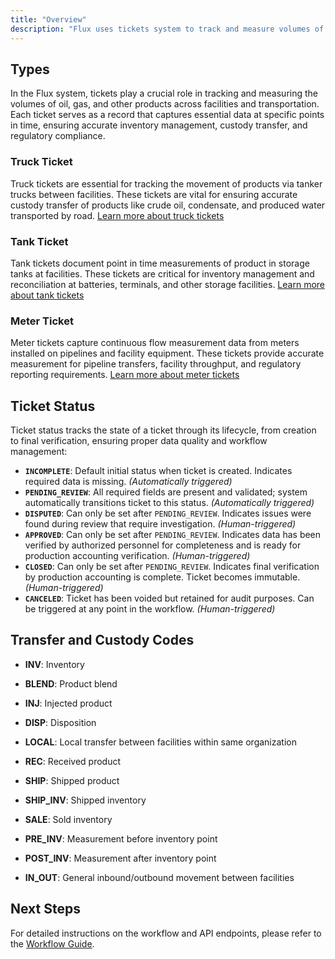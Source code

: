 ```yaml
---
title: "Overview"
description: "Flux uses tickets system to track and measure volumes of oil, gas, and other products across production facilities. Each ticket provides a snapshot of volume and product characteristics at specific points in time."
---
```


## Types

In the Flux system, tickets play a crucial role in tracking and measuring the volumes of oil, gas, and other products across facilities and transportation. Each ticket serves as a record that captures essential data at specific points in time, ensuring accurate inventory management, custody transfer, and regulatory compliance.

### Truck Ticket

Truck tickets are essential for tracking the movement of products via tanker trucks between facilities. These tickets are vital for ensuring accurate custody transfer of products like crude oil, condensate, and produced water transported by road. [Learn more about truck tickets](/models/volumes/truck)

### Tank Ticket

Tank tickets document point in time measurements of product in storage tanks at facilities. These tickets are critical for inventory management and reconciliation at batteries, terminals, and other storage facilities. [Learn more about tank tickets](/models/volumes/tank)

### Meter Ticket

Meter tickets capture continuous flow measurement data from meters installed on pipelines and facility equipment. These tickets provide accurate measurement for pipeline transfers, facility throughput, and regulatory reporting requirements. [Learn more about meter tickets](/models/volumes/meter)

## Ticket Status

Ticket status tracks the state of a ticket through its lifecycle, from creation to final verification, ensuring proper data quality and workflow management:

- **`INCOMPLETE`**: Default initial status when ticket is created. Indicates required data is missing. _(Automatically triggered)_
- **`PENDING_REVIEW`**: All required fields are present and validated; system automatically transitions ticket to this status. _(Automatically triggered)_
- **`DISPUTED`**: Can only be set after `PENDING_REVIEW`. Indicates issues were found during review that require investigation. _(Human-triggered)_
- **`APPROVED`**: Can only be set after `PENDING_REVIEW`. Indicates data has been verified by authorized personnel for completeness and is ready for production accounting verification. _(Human-triggered)_
- **`CLOSED`**: Can only be set after `PENDING_REVIEW`. Indicates final verification by production accounting is complete. Ticket becomes immutable. _(Human-triggered)_
- **`CANCELED`**: Ticket has been voided but retained for audit purposes. Can be triggered at any point in the workflow. _(Human-triggered)_

## Transfer and Custody Codes

- **INV**: Inventory

- **BLEND**: Product blend

- **INJ**: Injected product

- **DISP**: Disposition

- **LOCAL**: Local transfer between facilities within same organization

- **REC**: Received product

- **SHIP**: Shipped product

- **SHIP_INV**: Shipped inventory

- **SALE**: Sold inventory

- **PRE_INV**: Measurement before inventory point

- **POST_INV**: Measurement after inventory point

- **IN_OUT**: General inbound/outbound movement between facilities

## Next Steps

For detailed instructions on the workflow and API endpoints, please refer to the [Workflow Guide](../guides/workflow.mdx).

